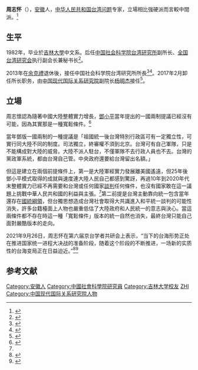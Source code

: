 {{Infobox_officeholder
|name = <span style="font-size:larger;">周志懷</span>
|image name =
|width = 
|now = <span style="color: blue;">全国台湾研究会常务理事</span>
|period = 2013年1月至今 
|Sex = 男
|different name =
|party = {{CCP|19px}}
|Native place = [[中国|中国]]安徽
|date of birth = {{Birth year and age|1956|6|9}}
|place of birth = {{PRC}}<br>安徽
|date of death = 
|place of death = 
|spouse = 
|relatives = 
|educate = 
*[[吉林大學|吉林大學]]中文系
|past = 
*<span style="color: blue;">华中师范大学台湾与东亚中心主任</span>
*<span style="color: blue;">[[全国台湾研究会|全国台湾研究会]]执行副会长兼秘书长</span>
*<span style="color: blue;">[[中国社会科学院台湾研究所|中国社会科学院台湾研究所]]副所长</span>
*<span style="color: blue;">中國社會科學院台灣研究所所長(2013-2017)</span>
*<span style="color: blue;">全國台灣研究會常務理事</span>
|work =
}}
'''周志怀'''（{{bd|1956年|6月||}}），[[安徽|安徽]]人，[[中华人民共和国|中华人民共和国]][[台湾问题|台湾问题]]专家，立場相比強硬派而言較中間派。<ref>{{Cite web |url=http://news.163.com/17/0614/14/CMT7KQHQ000187V5.html |title=網易-論戰略定力 |access-date=2018-10-17 |archive-url=https://web.archive.org/web/20181017203250/http://news.163.com/17/0614/14/CMT7KQHQ000187V5.html |archive-date=2018-10-17 |dead-url=yes }}</ref>

==生平==
1982年，毕业於[[吉林大學|吉林大學]]中文系。后任[[中国社会科学院台湾研究所|中国社会科学院台湾研究所]]副所长、[[全国台湾研究会|全国台湾研究会]]执行副会长兼秘书长<ref>{{Cite web |url = http://world.huanqiu.com/hot/2016-12/9810594.html |title = 周志怀 ：中国社科院台研所所长 |author =  |date = 2016-12-14 |publisher = 环球网 |language =  |accessdate =  |quote =  |archive-date = 2019-06-11 |archive-url = https://web.archive.org/web/20190611141454/http://world.huanqiu.com/hot/2016-12/9810594.html |dead-url = no }}</ref>。

2013年在[[余克禮|余克禮]]退休後，接任中国社会科学院台湾研究所所長<ref>{{cite news|title=接掌台研所 周志懷：貼近民意|url=http://news.singtao.ca/toronto/2013-12-10/taiwan1386664669d4829640.html|accessdate=2016-08-23|agency=星島日報|date=2013-12-10|archive-url=https://web.archive.org/web/20160825185825/http://news.singtao.ca/toronto/2013-12-10/taiwan1386664669d4829640.html|archive-date=2016-08-25|dead-url=yes}}</ref><ref>{{cite news|author1=邱國強|title=陸涉台智庫掌門周志懷 屆退休年齡|url=https://tw.news.yahoo.com/%E9%99%B8%E6%B6%89%E5%8F%B0%E6%99%BA%E5%BA%AB%E6%8E%8C%E9%96%80%E5%91%A8%E5%BF%97%E6%87%B7-%E5%B1%86%E9%80%80%E4%BC%91%E5%B9%B4%E9%BD%A1-114313078.html|accessdate=2016-08-23|agency=中央社|date=2016-08-22|archive-date=2019-06-04|archive-url=https://web.archive.org/web/20190604092623/https://tw.news.yahoo.com/%E9%99%B8%E6%B6%89%E5%8F%B0%E6%99%BA%E5%BA%AB%E6%8E%8C%E9%96%80%E5%91%A8%E5%BF%97%E6%87%B7-%E5%B1%86%E9%80%80%E4%BC%91%E5%B9%B4%E9%BD%A1-114313078.html|dead-url=no}}</ref>。2017年2月卸任所长职务，由[[中国现代国际关系研究院|中国现代国际关系研究院]]副院长[[杨明杰|杨明杰]]接任<ref>{{Cite web|url = http://www.thepaper.cn/newsDetail_forward_1622218|title = 杨明杰出任中国社科院台湾研究所所长，接替周志怀|author = |date = 2017-02-19|publisher = 澎湃新闻|language = |accessdate = |quote = |archive-date = 2020-03-06|archive-url = https://web.archive.org/web/20200306103510/http://www.thepaper.cn/newsDetail_forward_1622218|dead-url = no}}</ref>。

==立場==
周志懷認為隨著中國大陸整體實力增長，[[鄧小平|鄧小平]]當年提出的一國兩制提議已經沒有可能，因為其實那是一種寬鬆條件。<ref name=ct1>{{Cite web |url=https://www.chinatimes.com/newspapers/20181017000084-260301 |title=議題難再 陸學者示警 台失談判籌碼 |accessdate=2018-10-17 |archive-date=2018-11-04 |archive-url=https://web.archive.org/web/20181104013904/https://www.chinatimes.com/newspapers/20181017000084-260301 |dead-url=no }}</ref>

當年鄧版一國兩制的一種提議是「祖國統一後台灣特別行政區可有一定獨立性，可實行同大陸不同的制度。司法獨立，終審權不須到北京。台灣可有自己軍隊，只是不能構成對大陸的威脅。大陸不派人駐台，不僅軍隊不去行政人員也不去。台灣的黨政軍系統，都由台灣自己管。中央政府還要給台灣留出名額。」

但這是建立在兩個前提條件上，第一是大陸軍經實力發展離美國遙遠，但25年後鄧小平模式取得的成就與速度連大陸人民自己都感到驚訝，再過10年到2020年代末整體實力已經不再需要和台灣或任何國家[[談判|談判]]任何條件，也沒有國家敢在這一議題上挑戰中華人民共和國的利益與主張。<ref name=ct1 />第二前提是台灣主動靠向統一包含當年還存在[[國統綱領|國統綱領]]，但台獨思想造成台灣社會取得大共識進入和平統一談判的可能性消失，許多台籍檯面上人物也嚴重低估了大陸政府和人民統一的意志與決心。當這兩條件都不存在時這一種「寬鬆條件」版本的統一自然也消失，最終台灣只能自己面對嚴酷版本的走向。

2021年9月26日，周志怀在第六届京台学者共研会上表示，“当下的台海形势正处在推进国家统一进程大决战的准备阶段，随着这个阶段的不断推进，一场新的实质性的台海变局正在日益迫近。”<ref>{{Cite web |url=https://baijiahao.baidu.com/s?id=1712062443092251067&wfr=spider&for=pc |title=周志怀：当下台海形势正处在推进国家统一进程大决战准备阶段 |accessdate=2021-09-27|archive-date=2021-12-04  }}</ref><ref>{{Cite web|url=https://export.shobserver.com/baijiahao/html/409674.html|title=“当下台海形势正处在推进国家统一进程大决战准备阶段”|accessdate=2021-09-28|archive-date=2021-12-22|archive-url=https://web.archive.org/web/20211222013109/https://export.shobserver.com/baijiahao/html/409674.html|dead-url=no}}</ref>

==参考文献==
{{reflist}}

{{DEFAULTSORT:Zhou}}
[[Category:安徽人|Category:安徽人]]
[[Category:中國社會科學院研究員|Category:中國社會科學院研究員]]
[[Category:吉林大学校友|Category:吉林大学校友]]
[[Category:周姓|ZHI]]
[[Category:中国现代国际关系研究院人物|Category:中国现代国际关系研究院人物]]